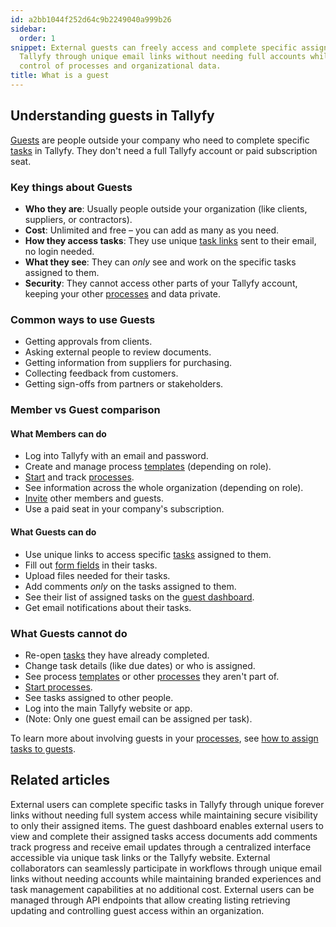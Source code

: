 ```yaml
---
id: a2bb1044f252d64c9b2249040a999b26
sidebar:
  order: 1
snippet: External guests can freely access and complete specific assigned tasks in
  Tallyfy through unique email links without needing full accounts while members retain
  control of processes and organizational data.
title: What is a guest
---
```


## Understanding guests in Tallyfy

[Guests](/products/pro/documenting/guests/) are people outside your company who need to complete specific [tasks](/products/pro/tracking-and-tasks/tasks/) in Tallyfy. They don't need a full Tallyfy account or paid subscription seat.

### Key things about Guests

- **Who they are**: Usually people outside your organization (like clients, suppliers, or contractors).
- **Cost**: Unlimited and free – you can add as many as you need.
- **How they access tasks**: They use unique [task links](/products/pro/documenting/guests/how-to-find-a-guest-task-link-in-tallyfy/) sent to their email, no login needed.
- **What they see**: They can *only* see and work on the specific tasks assigned to them.
- **Security**: They cannot access other parts of your Tallyfy account, keeping your other [processes](/products/pro/tracking-and-tasks/processes/) and data private.

### Common ways to use Guests

- Getting approvals from clients.
- Asking external people to review documents.
- Getting information from suppliers for purchasing.
- Collecting feedback from customers.
- Getting sign-offs from partners or stakeholders.

### Member vs Guest comparison

#### What Members can do
- Log into Tallyfy with an email and password.
- Create and manage process [templates](/products/pro/documenting/templates/) (depending on role).
- [Start](/products/pro/launching/) and track [processes](/products/pro/tracking-and-tasks/processes/).
- See information across the whole organization (depending on role).
- [Invite](/products/pro/documenting/members/how-to-invite-and-activate-members-on-tallyfy/) other members and guests.
- Use a paid seat in your company's subscription.

#### What Guests can do
- Use unique links to access specific [tasks](/products/pro/tracking-and-tasks/tasks/) assigned to them.
- Fill out [form fields](/products/pro/tracking-and-tasks/tasks/what-are-form-fields-in-tallyfy/) in their tasks.
- Upload files needed for their tasks.
- Add comments *only* on the tasks assigned to them.
- See their list of assigned tasks on the [guest dashboard](/products/pro/documenting/guests/how-can-guests-monitor-their-processes-on-tallyfy/).
- Get email notifications about their tasks.

### What Guests cannot do
- Re-open [tasks](/products/pro/tracking-and-tasks/tasks/) they have already completed.
- Change task details (like due dates) or who is assigned.
- See process [templates](/products/pro/documenting/templates/) or other [processes](/products/pro/tracking-and-tasks/processes/) they aren't part of.
- [Start processes](/products/pro/launching/).
- See tasks assigned to other people.
- Log into the main Tallyfy website or app.
- (Note: Only one guest email can be assigned per task).

To learn more about involving guests in your [processes](/products/pro/tracking-and-tasks/processes/), see [how to assign tasks to guests](/products/pro/documenting/guests/how-can-i-assign-tasks-to-guest-users-in-tallyfy/).


## Related articles
<CardGrid>
<LinkTitleCard header="<b>Documenting > Guests</b>" href="/products/pro/documenting/guests/" > External users can complete specific tasks in Tallyfy through unique forever links without needing full system access while maintaining secure visibility to only their assigned items. </LinkTitleCard>
<LinkTitleCard header="<b>Guests > The guest view</b>" href="/products/pro/documenting/guests/how-can-guests-monitor-their-processes-on-tallyfy/" > The guest dashboard enables external users to view and complete their assigned tasks access documents add comments track progress and receive email updates through a centralized interface accessible via unique task links or the Tallyfy website. </LinkTitleCard>
<LinkTitleCard header="<b>Features > Customer facing</b>" href="/products/pro/tutorials/features/customer-facing/" > External collaborators can seamlessly participate in workflows through unique email links without needing accounts while maintaining branded experiences and task management capabilities at no additional cost. </LinkTitleCard>
<LinkTitleCard header="<b>Code Samples > Managing guests</b>" href="/products/pro/integrations/open-api/code-samples/guests/" > External users can be managed through API endpoints that allow creating listing retrieving updating and controlling guest access within an organization. </LinkTitleCard>
</CardGrid>
